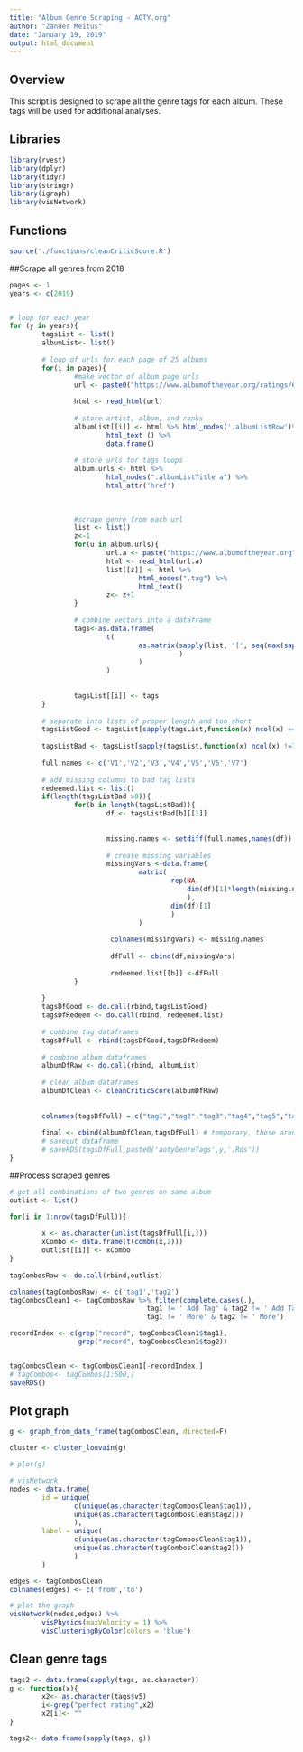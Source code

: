 ```yaml
---
title: "Album Genre Scraping - AOTY.org"
author: "Zander Meitus"
date: "January 19, 2019"
output: html_document
---
```

## Overview
This script is designed to scrape all the genre tags for each album. These tags will be used for additional analyses.


## Libraries
```r
library(rvest)
library(dplyr)
library(tidyr)
library(stringr)
library(igraph)
library(visNetwork)

```

## Functions
```r
source('./functions/cleanCriticScore.R')
```

##Scrape all genres from 2018
```r
pages <- 1
years <- c(2019)


# loop for each year
for (y in years){
        tagsList <- list()
        albumList<- list()
        
        # loop of urls for each page of 25 albums 
        for(i in pages){
                #make vector of album page urls
                url <- paste0("https://www.albumoftheyear.org/ratings/6-highest-rated/",y,"/",i)
                
                html <- read_html(url)
                
                # store artist, album, and ranks
                albumList[[i]] <- html %>% html_nodes('.albumListRow')%>% 
                        html_text () %>%
                        data.frame()
                
                # store urls for tags loops
                album.urls <- html %>% 
                        html_nodes(".albumListTitle a") %>% 
                        html_attr('href')
                
                
                
                #scrape genre from each url
                list <- list()
                z<-1
                for(u in album.urls){
                        url.a <- paste("https://www.albumoftheyear.org",u,sep = "")
                        html <- read_html(url.a)
                        list[[z]] <- html %>% 
                                html_nodes(".tag") %>% 
                                html_text()
                        z<- z+1
                }
                
                # combine vectors into a dataframe
                tags<-as.data.frame(
                        t(
                                as.matrix(sapply(list, '[', seq(max(sapply(list, length))))
                                          )
                                )
                        )
                
                
                tagsList[[i]] <- tags 
        }
        
        # separate into lists of proper length and too short
        tagsListGood <- tagsList[sapply(tagsList,function(x) ncol(x) ==7)]
        
        tagsListBad <- tagsList[sapply(tagsList,function(x) ncol(x) !=7)]
        
        full.names <- c('V1','V2','V3','V4','V5','V6','V7')
        
        # add missing columns to bad tag lists
        redeemed.list <- list()
        if(length(tagsListBad >0)){
                for(b in length(tagsListBad)){
                        df <- tagsListBad[b][[1]]
                        
                        
                        missing.names <- setdiff(full.names,names(df))
                        
                        # create missing variables
                        missingVars <-data.frame(
                                matrix(
                                        rep(NA,
                                            dim(df)[1]*length(missing.names)
                                            ),
                                        dim(df)[1]
                                        )
                                )
                        
                         colnames(missingVars) <- missing.names
                         
                         dfFull <- cbind(df,missingVars)
                         
                         redeemed.list[[b]] <-dfFull
                }
        
        }
        tagsDfGood <- do.call(rbind,tagsListGood)
        tagsDfRedeem <- do.call(rbind, redeemed.list)
        
        # combine tag dataframes
        tagsDfFull <- rbind(tagsDfGood,tagsDfRedeem)
        
        # combine album dataframes
        albumDfRaw <- do.call(rbind, albumList)
        
        # clean album dataframes
        albumDfClean <- cleanCriticScore(albumDfRaw)
        
        
        colnames(tagsDfFull) = c("tag1","tag2","tag3","tag4","tag5","tag6","tag7")
        
        final <- cbind(albumDfClean,tagsDfFull) # temporary, these aren't matched
        # saveout dataframe
        # saveRDS(tagsDfFull,paste0('aotyGenreTags',y,'.Rds'))
}
```

##Process scraped genres
```r
# get all combinations of two genres on same album
outlist <- list() 

for(i in 1:nrow(tagsDfFull)){
        
        x <- as.character(unlist(tagsDfFull[i,])) 
        xCombo <- data.frame(t(combn(x,2)))
        outlist[[i]] <- xCombo
}
 
tagCombosRaw <- do.call(rbind,outlist)

colnames(tagCombosRaw) <- c('tag1','tag2')
tagCombosClean1 <- tagCombosRaw %>% filter(complete.cases(.),
                                  tag1 != ' Add Tag' & tag2 != ' Add Tag',
                                  tag1 != ' More' & tag2 != ' More')

recordIndex <- c(grep("record", tagCombosClean1$tag1),
                 grep("record", tagCombosClean1$tag2))


tagCombosClean <- tagCombosClean1[-recordIndex,]
# tagCombos<- tagCombos[1:500,]
saveRDS()
```

## Plot graph
```r
g <- graph_from_data_frame(tagCombosClean, directed=F)

cluster <- cluster_louvain(g)

# plot(g)

# visNetwork
nodes <- data.frame(
        id = unique(
                c(unique(as.character(tagCombosClean$tag1)),
                unique(as.character(tagCombosClean$tag2)))
                ),
        label = unique(
                c(unique(as.character(tagCombosClean$tag1)),
                unique(as.character(tagCombosClean$tag2)))
                )
        )

edges <- tagCombosClean
colnames(edges) <- c('from','to')

# plot the graph
visNetwork(nodes,edges) %>%
        visPhysics(maxVelocity = 1) %>%
        visClusteringByColor(colors = 'blue')
```

## Clean genre tags

```r
tags2 <- data.frame(sapply(tags, as.character))
g <- function(x){
        x2<- as.character(tags$v5)
        i<-grep("perfect rating",x2)
        x2[i]<- ""
}

tags2<- data.frame(sapply(tags, g))
```
